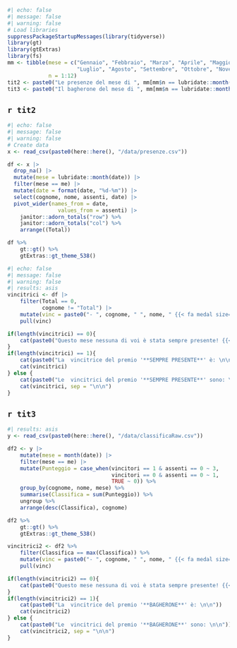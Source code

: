 ```r
#| echo: false
#| message: false
#| warning: false
# Load libraries
suppressPackageStartupMessages(library(tidyverse))
library(gt)
library(gtExtras)
library(fs)
mm <- tibble(mese = c("Gennaio", "Febbraio", "Marzo", "Aprile", "Maggio", "Giugno",
                      "Luglio", "Agosto", "Settembre", "Ottobre", "Novembre", "Dicembre"),
             n = 1:12)
tit2 <- paste0("Le presenze del mese di ", mm[mm$n == lubridate::month(params$date), 1])
tit3 <- paste0("Il bagherone del mese di ", mm[mm$n == lubridate::month(params$date), 1])
```

## `r tit2`


```r
#| echo: false
#| message: false
#| warning: false
# Create data
x <- read_csv(paste0(here::here(), "/data/presenze.csv")) 

df <- x |> 
  drop_na() |> 
  mutate(mese = lubridate::month(date)) |> 
  filter(mese == me) |> 
  mutate(date = format(date, "%d-%m")) |> 
  select(cognome, nome, assenti, date) |> 
  pivot_wider(names_from = date,
                values_from = assenti) |> 
    janitor::adorn_totals("row") %>% 
    janitor::adorn_totals("col") %>% 
    arrange((Total)) 

df %>% 
    gt::gt() %>% 
    gtExtras::gt_theme_538()

```

```r
#| echo: false
#| message: false
#| warning: false
#| results: asis
vincitrici <- df |>  
    filter(Total == 0,
           cognome != "Total") |> 
    mutate(vinc = paste0("- ", cognome, " ", nome, " {{< fa medal size=normalsize >}}")) |> 
    pull(vinc)

if(length(vincitrici) == 0){
    cat(paste0("Questo mese nessuna di voi è stata sempre presente! {{< fa face-angry-horns size=normalsize >}} "))
} 
if(length(vincitrici) == 1){
    cat(paste0("La  vincitrice del premio '**SEMPRE PRESENTE**' è: \n\n"))
    cat(vincitrici)
} else {
    cat(paste0("Le  vincitrici del premio '**SEMPRE PRESENTE**' sono: \n\n"))
    cat(vincitrici, sep = "\n\n")
}

```



## `r tit3`

```r
#| results: asis
y <- read_csv(paste0(here::here(), "/data/classificaRaw.csv")) 

df2 <- y |> 
    mutate(mese = month(date)) |> 
    filter(mese == me) |> 
    mutate(Punteggio = case_when(vincitori == 1 & assenti == 0 ~ 3,
                                 vincitori == 0 & assenti == 0 ~ 1,
                                 TRUE ~ 0)) %>% 
    group_by(cognome, nome, mese) %>% 
    summarise(Classifica = sum(Punteggio)) %>% 
    ungroup %>% 
    arrange(desc(Classifica), cognome)

df2 %>% 
    gt::gt() %>% 
    gtExtras::gt_theme_538()

vincitrici2 <- df2 %>% 
    filter(Classifica == max(Classifica)) %>% 
    mutate(vinc = paste0("- ", cognome, " ", nome, " {{< fa medal size=normalsize >}}")) %>% 
    pull(vinc)

if(length(vincitrici2) == 0){
    cat(paste0("Questo mese nessuna di voi è stata sempre presente! {{< fa face-angry-horns size=normalsize >}} "))
} 
if(length(vincitrici2) == 1){
    cat(paste0("La  vincitrice del premio '**BAGHERONE**' è: \n\n"))
    cat(vincitrici2)
} else {
    cat(paste0("Le  vincitrici del premio '**BAGHERONE**' sono: \n\n"))
    cat(vincitrici2, sep = "\n\n")
}
```